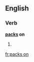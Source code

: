 ==English==

===Verb===
'''[[pack]]s on'''

# {{third-person singular of|[[pack on]]}}

[[fr:packs on]]